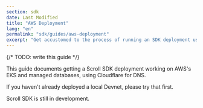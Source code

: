```yaml
---
section: sdk
date: Last Modified
title: "AWS Deployment"
lang: "en"
permalink: "sdk/guides/aws-deployment"
excerpt: "Get accustomed to the process of running an SDK deployment using AWS."
---
```



{/* TODO: write this guide */}

This guide documents getting a Scroll SDK deployment working on AWS's EKS and managed databases, using Cloudflare for DNS.

If you haven't already deployed a local Devnet, please try that first.

<Aside type="caution">
Scroll SDK is still in development. 
</Aside>